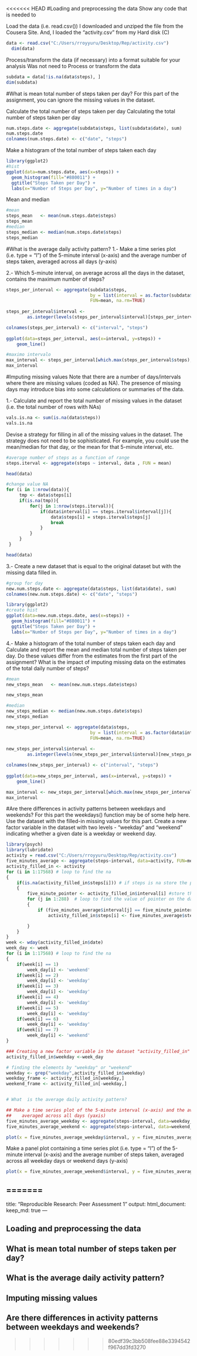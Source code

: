 <<<<<<< HEAD
#Loading and preprocessing the data
Show any code that is needed to

Load the data (i.e. read.csv())
I downloaded and unziped the file from the Cousera Site. And, I loaded the "activity.csv" from my Hard disk (C)


```r
data <- read.csv("C:/Users/rroyyuru/Desktop/Rep/activity.csv")
  dim(data)
```
Process/transform the data (if necessary) into a format suitable for your analysis
Was not need to Process or transform the data

```r
subdata = data[!is.na(data$steps), ]  
dim(subdata)
```

#What is mean total number of steps taken per day?
For this part of the assignment, you can ignore the missing values in the dataset.

Calculate the total number of steps taken per day
Calculating the total number of steps taken per day
```r
num.steps.date <- aggregate(subdata$steps, list(subdata$date), sum)
num.steps.date
colnames(num.steps.date) <- c("date", "steps")
```

Make a histogram of the total number of steps taken each day
```r

library(ggplot2)
#hist
ggplot(data=num.steps.date, aes(x=steps)) +
  geom_histogram(fill="#880011") +  
  ggtitle("Steps Taken per Day") +
  labs(x="Number of Steps per Day", y="Number of times in a day")
```
Mean and median
```r
#mean
steps_mean   <- mean(num.steps.date$steps)
steps_mean
#median
steps_median <- median(num.steps.date$steps)
steps_median
```
#What is the average daily activity pattern?
1.- Make a time series plot (i.e. type = "l") of the 5-minute interval (x-axis) and the average number of steps taken, averaged across all days (y-axis)

2.- Which 5-minute interval, on average across all the days in the dataset, contains the maximum number of steps?
```r
steps_per_interval <- aggregate(subdata$steps, 
                                by = list(interval = as.factor(subdata$interval)),
                                FUN=mean, na.rm=TRUE)
                        
steps_per_interval$interval <- 
        as.integer(levels(steps_per_interval$interval)[steps_per_interval$interval])

colnames(steps_per_interval) <- c("interval", "steps")
            
ggplot(data=steps_per_interval, aes(x=interval, y=steps)) + 
    geom_line()
```
```r
#maximo intervalo
max_interval <- steps_per_interval[which.max(steps_per_interval$steps),]
max_interval

```

#Imputing missing values
Note that there are a number of days/intervals where there are missing values (coded as NA). The presence of missing days may introduce bias into some calculations or summaries of the data.

1.- Calculate and report the total number of missing values in the dataset (i.e. the total number of rows with NAs)
```r
vals.is.na <- sum(is.na(data$steps))
vals.is.na
```
Devise a strategy for filling in all of the missing values in the dataset. The strategy does not need to be sophisticated. For example, you could use the mean/median for that day, or the mean for that 5-minute interval, etc.
```r
#average number of steps as a function of range
steps.iterval <- aggregate(steps ~ interval, data , FUN = mean)

head(data)
```
```r
#change value NA
for (i in 1:nrow(data)){
     tmp <- data$steps[i]
     if(is.na(tmp)){
         for(j in 1:nrow(steps.iterval)){
             if(data$interval[i] == steps.iterval$interval[j]){
                 data$steps[i] = steps.iterval$steps[j]
                 break
             }
         }
     }  
 }

head(data)
```
3.- Create a new dataset that is equal to the original dataset but with the missing data filled in.
```r
#group for day
new.num.steps.date <- aggregate(data$steps, list(data$date), sum)
colnames(new.num.steps.date) <- c("date", "steps")

library(ggplot2)
#create hist
ggplot(data=new.num.steps.date, aes(x=steps)) +
  geom_histogram(fill="#880011") +  
  ggtitle("Steps Taken per Day") +
  labs(x="Number of Steps per Day", y="Number of times in a day")
```

4.- Make a histogram of the total number of steps taken each day and Calculate and report the mean and median total number of steps taken per day. Do these values differ from the estimates from the first part of the assignment? What is the impact of imputing missing data on the estimates of the total daily number of steps?
```r
#mean 
new_steps_mean   <- mean(new.num.steps.date$steps)

new_steps_mean
```
```r
#median
new_steps_median <- median(new.num.steps.date$steps)
new_steps_median
```
```r
new_steps_per_interval <- aggregate(data$steps, 
                                by = list(interval = as.factor(data$interval)),
                                FUN=mean, na.rm=TRUE)
                        
new_steps_per_interval$interval <- 
        as.integer(levels(new_steps_per_interval$interval)[new_steps_per_interval$interval])

colnames(new_steps_per_interval) <- c("interval", "steps")
            
ggplot(data=new_steps_per_interval, aes(x=interval, y=steps)) + 
    geom_line()

```
```r
max_interval <- new_steps_per_interval[which.max(new_steps_per_interval$steps),]
max_interval


```

#Are there differences in activity patterns between weekdays and weekends? 
For this part the weekdays() function may be of some help here. Use the dataset with the filled-in missing values for this part. Create a new factor variable in the dataset with two levels - "weekday" and "weekend" indicating whether a given date is a weekday or weekend day.

```r

library(psych)
library(lubridate)
activity = read.csv("C:/Users/rroyyuru/Desktop/Rep/activity.csv")
five_minutes_average <- aggregate(steps~interval, data=activity, FUN=mean, na.rm=TRUE)
activity_filled_in <- activity
for (i in 1:17568) # loop to find the na
{
    if(is.na(activity_filled_in$steps[i])) # if steps is na store the pointer 
    { 
        five_minute_pointer <- activity_filled_in$interval[i] #store the value of pointer to find the mean on five minute interval
        for (j in 1:288)  # loop to find the value of pointer on the data frame of five minute interval
        {
            if (five_minutes_average$interval[j] == five_minute_pointer) # finding the value of mean of five minute interval data frame
                activity_filled_in$steps[i] <- five_minutes_average$steps[j] # replacing the na by the mean in that fime minute interval 

        }
    }
}
week <- wday(activity_filled_in$date)
week_day <- week
for (i in 1:17568) # loop to find the na
{
    if(week[i] == 1)
        week_day[i] <- 'weekend'
    if(week[i] == 2)
        week_day[i] <- 'weekday'
    if(week[i] == 3)
        week_day[i] <- 'weekday'
    if(week[i] == 4)
        week_day[i] <- 'weekday' 
    if(week[i] == 5)
        week_day[i] <- 'weekday'
    if(week[i] == 6)
        week_day[i] <- 'weekday'
    if(week[i] == 7)
        week_day[i] <- 'weekend'
}

### Creating a new factor variable in the dataset "activity_filled_in" 
activity_filled_in$weekday <-week_day
```

```r
# finding the elements by "weekday" or "weekend"
weekday <- grep("weekday",activity_filled_in$weekday)
weekday_frame <- activity_filled_in[weekday,]
weekend_frame <- activity_filled_in[-weekday,]


# What  is the average daily activity pattern?

## Make a time series plot of the 5-minute interval (x-axis) and the average number of steps taken, 
##    averaged across all days (yaxis)
five_minutes_average_weekday <- aggregate(steps~interval, data=weekday_frame, FUN=mean, na.rm=TRUE)
five_minutes_average_weekend <- aggregate(steps~interval, data=weekend_frame, FUN=mean, na.rm=TRUE)

plot(x = five_minutes_average_weekday$interval, y = five_minutes_average_weekday$steps, type = "l") 
```
Make a panel plot containing a time series plot (i.e. type = "l") of the 5-minute interval (x-axis) and the average number of steps taken, averaged across all weekday days or weekend days (y-axis)
```r
plot(x = five_minutes_average_weekend$interval, y = five_minutes_average_weekend$steps, type = "l") 
```

=======
---
title: "Reproducible Research: Peer Assessment 1"
output: 
  html_document:
    keep_md: true
---


## Loading and preprocessing the data



## What is mean total number of steps taken per day?



## What is the average daily activity pattern?



## Imputing missing values



## Are there differences in activity patterns between weekdays and weekends?
>>>>>>> 80edf39c3bb508fee88e3394542f967dd3fd3270
